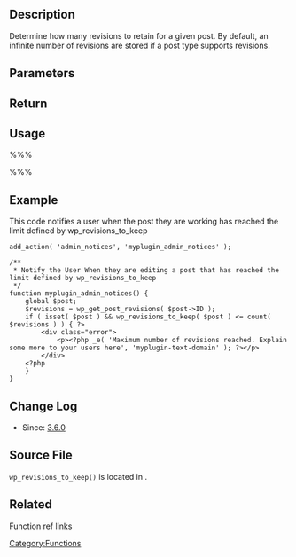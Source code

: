 {{Languages|
{{en|Function Reference/wp revisions to keep}}
{{ja|Function Reference/wp revisions to keep}}
}}
==Description==
Determine how many revisions to retain for a given post. By default, an infinite number of revisions are stored if a post type supports revisions.

==Parameters==
{{Parameter|$post|object|The Post object.}}

== Return ==
{{Return||int|The number of revisions to keep.}}

== Usage ==
%%% <?php wp_revisions_to_keep( $post )  ?> %%%

==Example==
This code notifies a user when the post they are working has reached the limit defined by wp_revisions_to_keep

<pre>
add_action( 'admin_notices', 'myplugin_admin_notices' );

/**
 * Notify the User When they are editing a post that has reached the limit defined by wp_revisions_to_keep
 */
function myplugin_admin_notices() {
    global $post;
    $revisions = wp_get_post_revisions( $post->ID );
    if ( isset( $post ) && wp_revisions_to_keep( $post ) <= count( $revisions ) ) { ?>
        <div class="error">
            <p><?php _e( 'Maximum number of revisions reached. Explain some more to your users here', 'myplugin-text-domain' ); ?></p>
        </div>
    <?php
    }
}
</pre>

==Change Log==
* Since: [[Version 3.6|3.6.0]]

== Source File ==
<!-- Need links to current source code files -->
<tt>wp_revisions_to_keep()</tt> is located in {{Trac|wp-includes/revision.php}}.

==Related==
Function ref links

[[Category:Functions]]

{{Copyedit}}
{{Stub}}